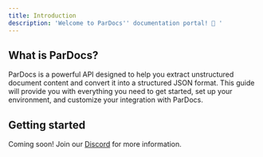 ```yaml
---
title: Introduction
description: 'Welcome to ParDocs'' documentation portal! 👋 '
---
```


## What is ParDocs?

ParDocs is a powerful API designed to help you extract unstructured document content and convert it into a structured JSON format. This guide will provide you with everything you need to get started, set up your environment, and customize your integration with ParDocs.

## Getting started

Coming soon! Join our [Discord](https://discord.gg/xgEXkh7Rxk) for more information.


